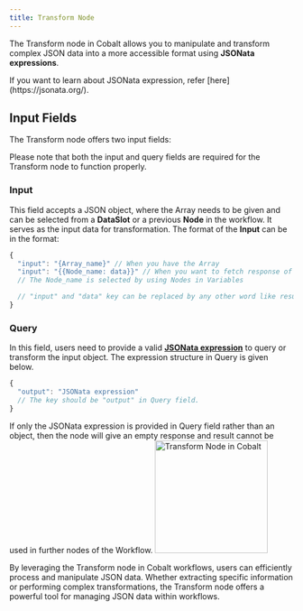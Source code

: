 ```yaml
---
title: Transform Node
---
```


The Transform node in Cobalt allows you to manipulate and transform complex JSON data into a more accessible format using **JSONata expressions**.

<Tip>
If you want to learn about JSONata expression, refer [here](https://jsonata.org/).
</Tip>

## Input Fields
The Transform node offers two input fields:

<Note>
Please note that both the input and query fields are required for the Transform node to function properly.
</Note>

### Input

This field accepts a JSON object, where the Array needs to be given and can be selected from a **DataSlot** or a previous **Node** in the workflow. It serves as the input data for transformation.
The format of the **Input** can be in the format:
```javascript
{
  "input": "{Array_name}" // When you have the Array
  "input": "{{Node_name: data}}" // When you want to fetch response of a previous node.
  // The Node_name is selected by using Nodes in Variables

  // "input" and "data" key can be replaced by any other word like result etc.
}
```

### Query

In this field, users need to provide a valid [**JSONata expression**](https://jsonata.org/) to query or transform the input object. The expression structure in Query is given below.
```javascript
{
  "output": "JSONata expression" 
  // The key should be "output" in Query field.
}
```
<Info>
If only the JSONata expression is provided in Query field rather than an object, then the node will give an empty response and result cannot be used in further nodes of the Workflow.
</Info>

<img height="200" src="/images/Guides/Workflow/transform-node.png" alt="Transform Node in Cobalt"/>


By leveraging the Transform node in Cobalt workflows, users can efficiently process and manipulate JSON data. Whether extracting specific information or performing complex transformations, the Transform node offers a powerful tool for managing JSON data within workflows.




